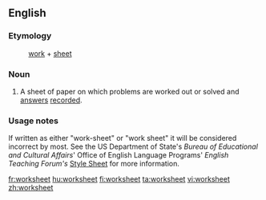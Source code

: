 ==English==

===Etymology===
:[[work]] + [[sheet]]

===Noun===
{{en-noun}}

# A sheet of paper on which problems are worked out or solved and [[answer]]s [[record]]ed.

===Usage notes===
If written as either "work-sheet" or "work sheet" it will be considered incorrect by most.  See the US Department of State's ''Bureau of Educational and Cultural Affairs''' Office of English Language Programs' ''English Teaching Forum's'' [http://exchanges.state.gov/forum/stylesheet.htm#SPELLING Style Sheet] for more information.

[[fr:worksheet]]
[[hu:worksheet]]
[[fi:worksheet]]
[[ta:worksheet]]
[[vi:worksheet]]
[[zh:worksheet]]